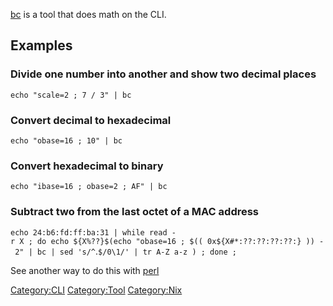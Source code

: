 [[bc]] is a tool that does math on the CLI.

== Examples ==

=== Divide one number into another and show two decimal places ===
 echo "scale=2 ; 7 / 3" | bc

=== Convert decimal to hexadecimal ===
 echo "obase=16 ; 10" | bc

=== Convert hexadecimal to binary ===
 echo "ibase=16 ; obase=2 ; AF" | bc

=== Subtract two from the last octet of a MAC address ===
 echo 24:b6:fd:ff:ba:31 | while read -r X ; do echo ${X%??}$(echo "obase=16 ; $(( 0x${X#*:??:??:??:??:} )) - 2" | bc | sed 's/^\(.\)$/0\1/' | tr A-Z a-z ) ; done ;

See another way to do this with [[perl]]


[[Category:CLI]]
[[Category:Tool]]
[[Category:Nix]]

